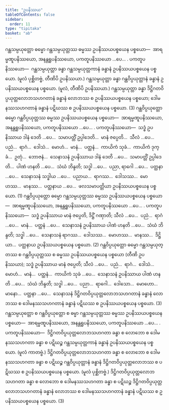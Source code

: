 ```yaml
---
title: "ဥပနိဿယ"
tableOfContents: false
sidebar:
  order: 11
type: "tipitaka"
basket: "ab"
---
```



<DynamicBreadcrumb />

<Division number="82">

<Paragraph number="1795">
ဂန္ထသမ္ပယုတ္တော ဓမ္မော ဂန္ထသမ္ပယုတ္တဿ ဓမ္မဿ ဥပနိဿယပစ္စယေန ပစ္စယော—  အာရမ္မဏူပနိဿယော, အနန္တရူပနိဿယော, ပကတူပနိဿယော …ပေ… . <Emphasis>ပကတူပနိဿယော</Emphasis>—  ဂန္ထသမ္ပယုတ္တာ ခန္ဓာ ဂန္ထသမ္ပယုတ္တကာနံ ခန္ဓာနံ ဥပနိဿယပစ္စယေန ပစ္စယော. (မူလံ ပုစ္ဆိတဗ္ဗံ, တီဏိပိ ဥပနိဿယာ.) ဂန္ထသမ္ပယုတ္တာ ခန္ဓာ ဂန္ထဝိပ္ပယုတ္တာနံ ခန္ဓာနံ ဥပနိဿယပစ္စယေန ပစ္စယော. (မူလံ, တီဏိပိ ဥပနိဿယာ.) ဂန္ထသမ္ပယုတ္တာ ခန္ဓာ ဒိဋ္ဌိဂတဝိပ္ပယုတ္တလောဘသဟဂတာနံ ခန္ဓာနံ လောဘဿ စ ဥပနိဿယပစ္စယေန ပစ္စယော; ဒေါမနဿသဟဂတာနံ ခန္ဓာနံ ပဋိဃဿ စ ဥပနိဿယပစ္စယေန ပစ္စယော. (3)
</Paragraph>

</Division>
<Division number="83">

<Paragraph number="1796">
ဂန္ထဝိပ္ပယုတ္တော ဓမ္မော ဂန္ထဝိပ္ပယုတ္တဿ ဓမ္မဿ ဥပနိဿယပစ္စယေန ပစ္စယော—  အာရမ္မဏူပနိဿယော, အနန္တရူပနိဿယော, ပကတူပနိဿယော …ပေ… . <Emphasis>ပကတူပနိဿယော</Emphasis>—  သဒ္ဓံ ဥပနိဿာယ ဒါနံ ဒေတိ …ပေ…  သမာပတ္တိံ ဥပ္ပါဒေတိ…  မာနံ ဇပ္ပေတိ…  သီလံ …ပေ…  ပညံ…  ရာဂံ…  ဒေါသံ…  မောဟံ…  မာနံ…  ပတ္ထနံ…  ကာယိကံ သုခံ…  ကာယိကံ ဒုက္ခံ…  ဥတုံ…  ဘောဇနံ…  သေနာသနံ ဥပနိဿာယ ဒါနံ ဒေတိ …ပေ…  သမာပတ္တိံ ဥပ္ပါဒေတိ…  ပါဏံ ဟနတိ …ပေ…  သံဃံ ဘိန္ဒတိ; သဒ္ဓါ …ပေ…  ပညာ, ရာဂေါ …ပေ…  ပတ္ထနာ …ပေ…  သေနာသနံ သဒ္ဓါယ …ပေ…  ပညာယ…  ရာဂဿ…  ဒေါသဿ…  မောဟဿ…  မာနဿ…  ပတ္ထနာယ …ပေ…  ဖလသမာပတ္တိယာ ဥပနိဿယပစ္စယေန ပစ္စယော. (1)
</Paragraph>

<Paragraph number="1797">
ဂန္ထဝိပ္ပယုတ္တော ဓမ္မော ဂန္ထသမ္ပယုတ္တဿ ဓမ္မဿ ဥပနိဿယပစ္စယေန ပစ္စယော—  အာရမ္မဏူပနိဿယော, အနန္တရူပနိဿယော, ပကတူပနိဿယော …ပေ… . <Emphasis>ပကတူပနိဿယော</Emphasis>—  သဒ္ဓံ ဥပနိဿာယ မာနံ ဇပ္ပေတိ, ဒိဋ္ဌိံ ဂဏှာတိ; သီလံ …ပေ…  ပညံ…  ရာဂံ …ပေ…  မာနံ…  ပတ္ထနံ …ပေ…  သေနာသနံ ဥပနိဿာယ ပါဏံ ဟနတိ …ပေ…  သံဃံ ဘိန္ဒတိ; သဒ္ဓါ …ပေ…  သေနာသနံ ရာဂဿ…  ဒေါသဿ…  မောဟဿ…  မာနဿ…  ဒိဋ္ဌိယာ…  ပတ္ထနာယ ဥပနိဿယပစ္စယေန ပစ္စယော. (2)
</Paragraph>

<Paragraph number="1798">
ဂန္ထဝိပ္ပယုတ္တော ဓမ္မော ဂန္ထသမ္ပယုတ္တဿ စ ဂန္ထဝိပ္ပယုတ္တဿ စ ဓမ္မဿ ဥပနိဿယပစ္စယေန ပစ္စယော (တီဏိ ဥပနိဿယာ); သဒ္ဓံ ဥပနိဿာယ မာနံ ဇပ္ပေတိ; သီလံ …ပေ…  ပညံ…  ရာဂံ…  ဒေါသံ…  မောဟံ…  မာနံ…  ပတ္ထနံ…  ကာယိကံ သုခံ …ပေ…  သေနာသနံ ဥပနိဿာယ ပါဏံ ဟနတိ …ပေ…  သံဃံ ဘိန္ဒတိ; သဒ္ဓါ …ပေ…  ပညာ…  ရာဂေါ…  ဒေါသော…  မောဟော…  မာနော…  ပတ္ထနာ …ပေ…  သေနာသနံ ဒိဋ္ဌိဂတဝိပ္ပယုတ္တလောဘသဟဂတာနံ ခန္ဓာနံ လောဘဿ စ ဒေါမနဿသဟဂတာနံ ခန္ဓာနံ ပဋိဃဿ စ ဥပနိဿယပစ္စယေန ပစ္စယော. (3)
</Paragraph>

</Division>
<Division number="84">

<Paragraph number="1799">
ဂန္ထသမ္ပယုတ္တော စ ဂန္ထဝိပ္ပယုတ္တော စ ဓမ္မာ ဂန္ထသမ္ပယုတ္တဿ ဓမ္မဿ ဥပနိဿယပစ္စယေန ပစ္စယော—  အာရမ္မဏူပနိဿယော, အနန္တရူပနိဿယော, ပကတူပနိဿယော …ပေ… . <Emphasis>ပကတူပနိဿယော</Emphasis>—  ဒိဋ္ဌိဂတဝိပ္ပယုတ္တလောဘသဟဂတာ ခန္ဓာ စ လောဘော စ ဒေါမနဿသဟဂတာ ခန္ဓာ စ ပဋိဃဉ္စ ဂန္ထသမ္ပယုတ္တကာနံ ခန္ဓာနံ ဥပနိဿယပစ္စယေန ပစ္စယော. (မူလံ ကာတဗ္ဗံ.) ဒိဋ္ဌိဂတဝိပ္ပယုတ္တလောဘသဟဂတာ ခန္ဓာ စ လောဘော စ ဒေါမနဿသဟဂတာ ခန္ဓာ စ ပဋိဃဉ္စ ဂန္ထဝိပ္ပယုတ္တာနံ ခန္ဓာနံ ဒိဋ္ဌိဂတဝိပ္ပယုတ္တလောဘဿ စ ပဋိဃဿ စ ဥပနိဿယပစ္စယေန ပစ္စယော. (မူလံ ပုစ္ဆိတဗ္ဗံ.) ဒိဋ္ဌိဂတဝိပ္ပယုတ္တလောဘသဟဂတာ ခန္ဓာ စ လောဘော စ ဒေါမနဿသဟဂတာ ခန္ဓာ စ ပဋိဃဉ္စ ဒိဋ္ဌိဂတဝိပ္ပယုတ္တလောဘသဟဂတာနံ ခန္ဓာနံ လောဘဿ စ ဒေါမနဿသဟဂတာနံ ခန္ဓာနံ ပဋိဃဿ စ ဥပနိဿယပစ္စယေန ပစ္စယော. (3)
</Paragraph>
</Division>